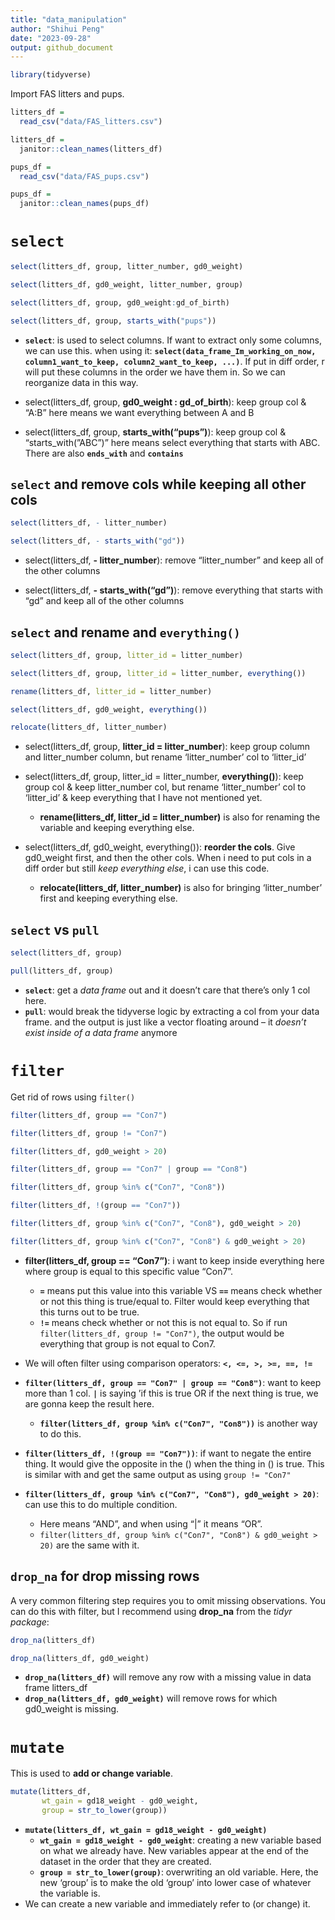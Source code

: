 ```yaml
---
title: "data_manipulation"
author: "Shihui Peng"
date: "2023-09-28"
output: github_document
---
```


```r
library(tidyverse)
```

Import FAS litters and pups.

```r
litters_df = 
  read_csv("data/FAS_litters.csv")

litters_df = 
  janitor::clean_names(litters_df)

pups_df = 
  read_csv("data/FAS_pups.csv")

pups_df = 
  janitor::clean_names(pups_df)
```

# `select`

```r
select(litters_df, group, litter_number, gd0_weight)

select(litters_df, gd0_weight, litter_number, group)

select(litters_df, group, gd0_weight:gd_of_birth)

select(litters_df, group, starts_with("pups"))
```

* **`select`**: is used to select columns. If want to extract only some columns, we can use this.
when using it: **`select(data_frame_Im_working_on_now, column1_want_to_keep, column2_want_to_keep, ...)`**. If put in diff order, r will put these columns in the order we have them in. So we can reorganize data in this way.

* select(litters_df, group, **gd0_weight : gd_of_birth**): keep group col & "A:B" here means we want everything between A and B

* select(litters_df, group, **starts_with("pups")**): keep group col & "starts_with("ABC")" here means select everything that starts with ABC. There are also **`ends_with`** and **`contains`**

## `select` and remove cols while keeping all other cols
```r
select(litters_df, - litter_number)

select(litters_df, - starts_with("gd"))
```

* select(litters_df, **- litter_number**): remove "litter_number" and keep all of the other columns

* select(litters_df, **- starts_with("gd")**): remove everything that starts with "gd" and keep all of the other columns


## `select` and rename and `everything()`
```r
select(litters_df, group, litter_id = litter_number)

select(litters_df, group, litter_id = litter_number, everything())

rename(litters_df, litter_id = litter_number)

select(litters_df, gd0_weight, everything())

relocate(litters_df, litter_number)
```

* select(litters_df, group, **litter_id = litter_number**): keep group column and litter_number column, but rename 'litter_number' col to 'litter_id'

* select(litters_df, group, litter_id = litter_number, **everything()**): keep group col & keep litter_number col, but rename 'litter_number' col to 'litter_id' & keep everything that I have not mentioned yet. 
  * **rename(litters_df, litter_id = litter_number)** is also for renaming the variable and keeping everything else.

* select(litters_df, gd0_weight, everything()): **reorder the cols**. Give gd0_weight first, and then the other cols. When i need to put cols in a diff order but still *keep everything else*, i can use this code.
  * **relocate(litters_df, litter_number)** is also for bringing 'litter_number' first and keeping everything else.

## `select` vs `pull`

```r
select(litters_df, group)

pull(litters_df, group)
```

* **`select`**: get a *data frame* out and it doesn't care that there's only 1 col here.
* **`pull`**: would break the tidyverse logic by extracting a col from your data frame. and the output is just like a vector floating around -- it *doesn't exist inside of a data frame* anymore


# `filter`

Get rid of rows using `filter()`

```r
filter(litters_df, group == "Con7")

filter(litters_df, group != "Con7")

filter(litters_df, gd0_weight > 20)

filter(litters_df, group == "Con7" | group == "Con8")

filter(litters_df, group %in% c("Con7", "Con8"))

filter(litters_df, !(group == "Con7"))

filter(litters_df, group %in% c("Con7", "Con8"), gd0_weight > 20)

filter(litters_df, group %in% c("Con7", "Con8") & gd0_weight > 20)
```

* **filter(litters_df, group == "Con7")**: i want to keep inside everything here where group is equal to this specific value "Con7".
  * **`=`** means put this value into this variable VS **`==`** means check whether or not this thing is true/equal to. Filter would keep everything that this turns out to be true.
  * **`!=`** means check whether or not this is not equal to. So if run `filter(litters_df, group != "Con7")`, the output would be everything that group is not equal to Con7.

* We will often filter using comparison operators: **`<, <=, >, >=, ==, !=`**

* **`filter(litters_df, group == "Con7" | group == "Con8")`**: want to keep more than 1 col. **`|`** is saying 'if this is true OR if the next thing is true, we are gonna keep the result here.
  * **`filter(litters_df, group %in% c("Con7", "Con8"))`** is another way to do this. 
  
* **`filter(litters_df, !(group == "Con7"))`**: if want to negate the entire thing. It would give the opposite in the () when the thing in () is true. This is similar with and get the same output as using `group != "Con7"`

* **`filter(litters_df, group %in% c("Con7", "Con8"), gd0_weight > 20)`**: can use this to do multiple condition. 
  * Here means "AND", and when using "|" it means "OR". 
  * `filter(litters_df, group %in% c("Con7", "Con8") & gd0_weight > 20)` are the same with it.

## `drop_na` for drop missing rows

A very common filtering step requires you to omit missing observations. You can do this with filter, but I recommend using **drop_na** from the *tidyr package*:
```r
drop_na(litters_df)

drop_na(litters_df, gd0_weight)
```

* **`drop_na(litters_df)`** will remove any row with a missing value in data frame litters_df
* **`drop_na(litters_df, gd0_weight)`** will remove rows for which gd0_weight is missing.


# `mutate`

This is used to **add or change variable**.

```r
mutate(litters_df, 
       wt_gain = gd18_weight - gd0_weight, 
       group = str_to_lower(group))
```

* **`mutate(litters_df, wt_gain = gd18_weight - gd0_weight)`**
  * **`wt_gain = gd18_weight - gd0_weight`**: creating a new variable based on what we already have. New variables appear at the end of the dataset in the order that they are created. 
  * **`group = str_to_lower(group)`**: overwriting an old variable. Here, the new 'group' is to make the old 'group' into lower case of whatever the variable is.

* We can create a new variable and immediately refer to (or change) it.